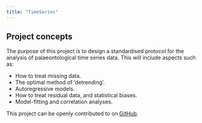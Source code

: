 ```yaml
---
title: "TimeSeries"
---
```


## Project concepts
The purpose of this project is to design a standardised protocol for the analysis of palaeontological time series data. This will include aspects such as:

* How to treat missing data.
* The optimal method of 'detrending'.
* Autoregressive models.
* How to treat residual data, and statistical biases.
* Model-fitting and correlation analyses.

This project can be openly contributed to on [GitHub](https://github.com/Meta-Paleo/TimeSeries).